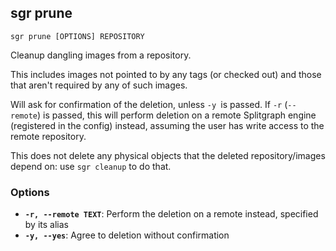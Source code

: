
## sgr prune

```sgr prune [OPTIONS] REPOSITORY```

Cleanup dangling images from a repository.

This includes images not pointed to by any tags (or checked out) and those that aren't required by any of
such images.

Will ask for confirmation of the deletion, unless ``-y ``is passed. If ``-r`` (``--remote``) is
passed, this will perform deletion on a remote Splitgraph engine (registered in the config) instead, assuming
the user has write access to the remote repository.

This does not delete any physical objects that the deleted repository/images depend on:
use ``sgr cleanup`` to do that.

### Options

  * **`-r, --remote TEXT`**: Perform the deletion on a remote instead, specified by its alias
  * **`-y, --yes`**: Agree to deletion without confirmation
